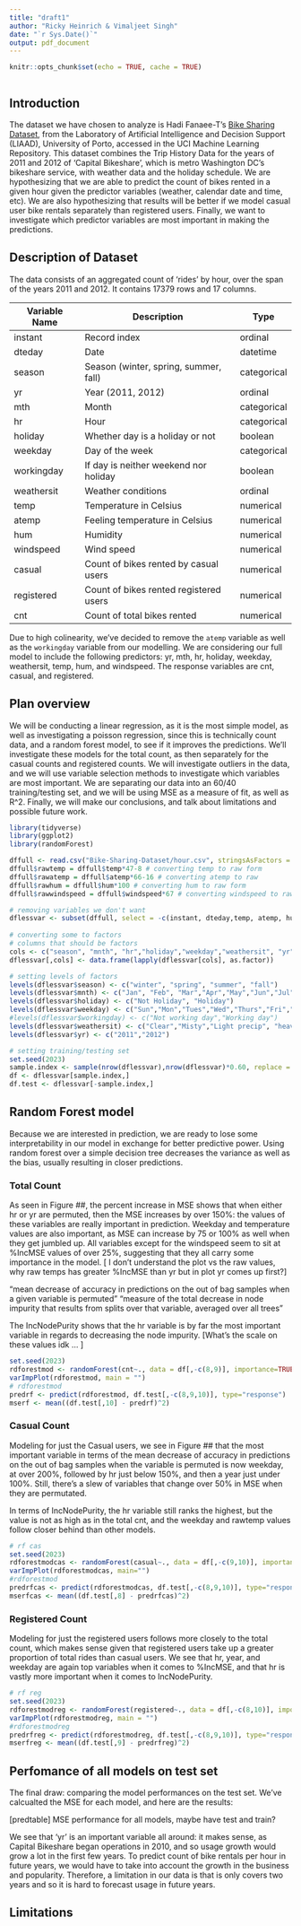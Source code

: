 ```yaml
---
title: "draft1"
author: "Ricky Heinrich & Vimaljeet Singh"
date: "`r Sys.Date()`"
output: pdf_document
---
```


```r
knitr::opts_chunk$set(echo = TRUE, cache = TRUE)
```

```r

```


## Introduction
The dataset we have chosen to analyze is Hadi Fanaee-T's [Bike Sharing Dataset](https://archive.ics.uci.edu/ml/datasets/Bike+Sharing+Dataset), from the Laboratory of Artificial Intelligence and Decision Support (LIAAD), University of Porto, accessed in the UCI Machine Learning Repository. This dataset combines the Trip History Data for the years of 2011 and 2012 of 'Capital Bikeshare', which is metro Washington DC's bikeshare service, with weather data and the holiday schedule. We are hypothesizing that we are able to predict the count of bikes rented in a given hour given the predictor variables (weather, calendar date and time, etc). We are also hypothesizing that results will be better if we model casual user bike rentals separately than registered users. Finally, we want to investigate which predictor variables are most important in making the predictions. 



## Description of Dataset
The data consists of an aggregated count of 'rides' by hour, over the span of the years 2011 and 2012. It contains 17379 rows and 17 columns. 

| Variable Name | Description | Type |
| ---- | ---- | ---- |
| instant | Record index | ordinal|
|dteday | Date | datetime |
|season | Season (winter, spring, summer, fall)| categorical|
|yr | Year (2011, 2012) | ordinal|
|mth | Month | categorical |
| hr | Hour | categorical|
| holiday | Whether day is a holiday or not | boolean |
| weekday |Day of the week  | categorical |
|workingday| If day is neither weekend nor holiday | boolean |
| weathersit | Weather conditions | ordinal |
| temp | Temperature in Celsius | numerical | 
| atemp | Feeling temperature in Celsius | numerical |
| hum | Humidity | numerical |
| windspeed | Wind speed  | numerical |
| casual | Count of bikes rented by casual users | numerical | 
| registered | Count of bikes rented registered users | numerical | 
| cnt | Count of total bikes rented | numerical |

Due to high colinearity, we've decided to remove the `atemp` variable as well as the `workingday` variable from our modelling. We are considering our full model to include the following predictors: yr, mth, hr, holiday, weekday, weathersit, temp, hum, and windspeed. The response variables are cnt, casual, and registered.

## Plan overview
We will be conducting a linear regression, as it is the most simple model, as well as investigating a poisson regression, since this is technically count data, and a random forest model, to see if it improves the predictions. We'll investigate these models for the total count, as then separately for the casual counts and registered counts. We will investigate outliers in the data, and we will use variable selection methods to investigate which variables are most important. We are separating our data into an 60/40 training/testing set, and we will be using MSE as a measure of fit, as well as R^2. Finally, we will make our conclusions, and talk about limitations and possible future work. 

```r
library(tidyverse)
library(ggplot2)
library(randomForest)

dffull <- read.csv("Bike-Sharing-Dataset/hour.csv", stringsAsFactors = TRUE)
dffull$rawtemp = dffull$temp*47-8 # converting temp to raw form
dffull$rawatemp = dffull$atemp*66-16 # converting atemp to raw
dffull$rawhum = dffull$hum*100 # converting hum to raw form
dffull$rawwindspeed = dffull$windspeed*67 # converting windspeed to raw form 

# removing variables we don't want
dflessvar <- subset(dffull, select = -c(instant, dteday,temp, atemp, hum, windspeed, rawatemp, workingday))
  
# converting some to factors
# columns that should be factors
cols <- c("season", "mnth", "hr","holiday","weekday","weathersit", "yr")
dflessvar[,cols] <- data.frame(lapply(dflessvar[cols], as.factor))

# setting levels of factors
levels(dflessvar$season) <- c("winter", "spring", "summer", "fall")
levels(dflessvar$mnth) <- c("Jan", "Feb", "Mar","Apr","May","Jun","Jul","Aug","Sep","Oct","Nov","Dec")
levels(dflessvar$holiday) <- c("Not Holiday", "Holiday")
levels(dflessvar$weekday) <- c("Sun","Mon","Tues","Wed","Thurs","Fri","Sat")
#levels(dflessvar$workingday) <- c("Not working day","Working day")
levels(dflessvar$weathersit) <- c("Clear","Misty","Light precip", "heavy precip")
levels(dflessvar$yr) <- c("2011","2012")

# setting training/testing set
set.seed(2023)
sample.index <- sample(nrow(dflessvar),nrow(dflessvar)*0.60, replace = FALSE)
df <- dflessvar[sample.index,]
df.test <- dflessvar[-sample.index,]
```


## Random Forest model
Because we are interested in prediction, we are ready to lose some interpretability in our model in exchange for better predictive power. Using random forest over a simple decision tree decreases the variance as well as the bias, usually resulting in closer predictions.

### Total Count
As seen in Figure ##, the percent increase in MSE shows that when either hr or yr are permuted, then the MSE increases by over 150%: the values of these variables are really important in prediction. Weekday and temperature values are also important, as MSE can increase by 75 or 100% as well when they get jumbled up. All variables except for the windspeed seem to sit at %IncMSE values of over 25%, suggesting that they all carry some importance in the model. [ I don't understand the plot vs the raw values, why raw temps has greater %IncMSE than yr but in plot yr comes up first?]

"mean decrease of accuracy in predictions on the out of bag samples when a given variable is permuted"
"measure of the total decrease in node impurity that results from splits over that variable, averaged over all trees "

The IncNodePurity shows that the hr variable is by far the most important variable in regards to decreasing the node impurity. [What's the scale on these values idk ... ]

```r
set.seed(2023)
rdforestmod <- randomForest(cnt~., data = df[,-c(8,9)], importance=TRUE)
varImpPlot(rdforestmod, main = "")
# rdforestmod
predrf <- predict(rdforestmod, df.test[,-c(8,9,10)], type="response")
mserf <- mean((df.test[,10] - predrf)^2)
```


### Casual Count
Modeling for just the Casual users, we see in Figure ## that the most important variable in terms of the mean decrease of accuracy in predictions on the out of bag samples when the variable is permuted is now weekday, at over 200%, followed by hr just below 150%, and then a year just under 100%. Still, there's a slew of variables that change over 50% in MSE when they are permutated. 

In terms of IncNodePurity, the hr variable still ranks the highest, but the value is not as high as in the total cnt, and the weekday and rawtemp values follow closer behind than other models.

```r
# rf cas
set.seed(2023)
rdforestmodcas <- randomForest(casual~., data = df[,-c(9,10)], importance=TRUE)
varImpPlot(rdforestmodcas, main="")
#rdforestmod
predrfcas <- predict(rdforestmodcas, df.test[,-c(8,9,10)], type="response")
mserfcas <- mean((df.test[,8] - predrfcas)^2)

```

### Registered Count
Modeling for just the registered users follows more closely to the total count, which makes sense given that registered users take up a greater proportion of total rides than casual users. We see that hr, year, and weekday are again top variables when it comes to %IncMSE, and that hr is vastly more important when it comes to IncNodePurity. 

```r
# rf reg
set.seed(2023)
rdforestmodreg <- randomForest(registered~., data = df[,-c(8,10)], importance=TRUE)
varImpPlot(rdforestmodreg, main = "")
#rdforestmodreg
predrfreg <- predict(rdforestmodreg, df.test[,-c(8,9,10)], type="response")
mserfreg <- mean((df.test[,9] - predrfreg)^2)
```


## Perfomance of all models on test set
The final draw: comparing the model performances on the test set. We've calcualted the MSE for each model, and here are the results:

[predtable]
MSE performance for all models, maybe have test and train?

We see that 'yr' is an important variable all around: it makes sense, as Capital Bikeshare began operations in 2010, and so usage growth would grow a lot in the first few years. To predict count of bike rentals per hour in future years, we would have to take into account the growth in the business and popularity. Therefore, a limitation in our data is that is only covers two years and so it is hard to forecast usage in future years. 

## Limitations


